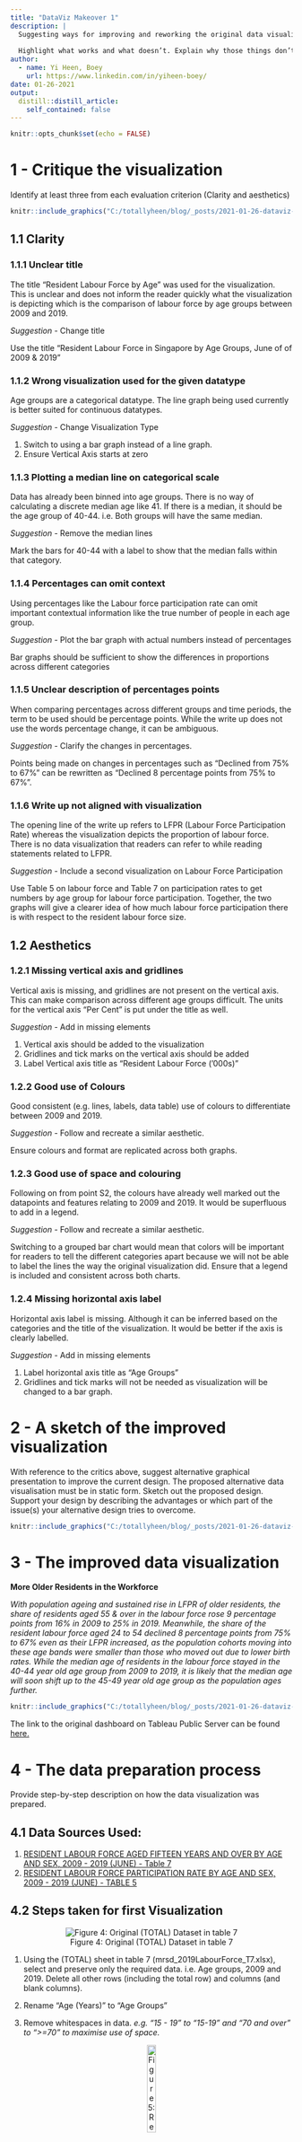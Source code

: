```yaml
---
title: "DataViz Makeover 1"
description: |
  Suggesting ways for improving and reworking the original data visualisation. 
  
  Highlight what works and what doesn’t. Explain why those things don’t work, and how you can make it better. Use the fields in the data set provided and improve upon the original visualisations. However, if supplementing other data sources helps to tell a better story, go for it!
author:
  - name: Yi Heen, Boey
    url: https://www.linkedin.com/in/yiheen-boey/
date: 01-26-2021
output:
  distill::distill_article:
    self_contained: false
---
```



```r
knitr::opts_chunk$set(echo = FALSE)
```

# 1 - Critique the visualization
Identify at least three from each evaluation criterion (Clarity and aesthetics)

```r
knitr::include_graphics("C:/totallyheen/blog/_posts/2021-01-26-dataviz-makeover-1/Original_Viz.jpg")
```

## 1.1 Clarity 

### 1.1.1 Unclear title

The title “Resident Labour Force by Age” was used for the visualization. This is unclear and does not inform the reader quickly what the visualization is depicting which is the comparison of labour force by age groups between 2009 and 2019.

*Suggestion* - Change title

Use the title “Resident Labour Force in Singapore by Age Groups, June of of 2009 & 2019”


### 1.1.2 Wrong visualization used for the given datatype

Age groups are a categorical datatype. The line graph being used currently is better suited for continuous datatypes.

*Suggestion* - Change Visualization Type

1.	Switch to using a bar graph instead of a line graph. 
2.	Ensure Vertical Axis starts at zero

### 1.1.3 Plotting a median line on categorical scale

Data has already been binned into age groups. There is no way of calculating a discrete median age like 41. If there is a median, it should be the age group of 40-44. i.e. Both groups will have the same median. 

*Suggestion* - Remove the median lines

Mark the bars for 40-44 with a label to show that the median falls within that category. 

### 1.1.4 Percentages can omit context

Using percentages like the Labour force participation rate can omit important contextual information like the true number of people in each age group.


*Suggestion* - Plot the bar graph with actual numbers instead of percentages

Bar graphs should be sufficient to show the differences in proportions across different categories

### 1.1.5 Unclear description of percentages points

When comparing percentages across different groups and time periods, the term to be used should be percentage points. While the write up does not use the words percentage change, it can be ambiguous.


*Suggestion* - Clarify the changes in percentages.

Points being made on changes in percentages such as “Declined from 75% to 67%” can be rewritten as “Declined 8 percentage points from 75% to 67%”.

### 1.1.6 Write up not aligned with visualization

The opening line of the write up refers to LFPR (Labour Force Participation Rate) whereas the visualization depicts the proportion of labour force. There is no data visualization that readers can refer to while reading statements related to LFPR.



*Suggestion* - Include a second visualization on Labour Force Participation

Use Table 5 on labour force and Table 7 on participation rates to get numbers by age group for labour force participation. Together, the two graphs will give a clearer idea of how much labour force participation there is with respect to the resident labour force size.


## 1.2 Aesthetics

### 1.2.1 Missing vertical axis and gridlines

Vertical axis is missing, and gridlines are not present on the vertical axis. This can make comparison across different age groups difficult. The units for the vertical axis “Per Cent” is put under the title as well. 

*Suggestion* - Add in missing elements

1.	Vertical axis should be added to the visualization
2.	Gridlines and tick marks on the vertical axis should be added
3.	Label Vertical axis title as “Resident Labour Force (‘000s)”

### 1.2.2 Good use of Colours

Good consistent (e.g. lines, labels, data table) use of colours to differentiate between 2009 and 2019. 


*Suggestion* - Follow and recreate a similar aesthetic. 

Ensure colours and format are replicated across both graphs.

### 1.2.3 Good use of space and colouring

Following on from point S2, the colours have already well marked out the datapoints and features relating to 2009 and 2019. It would be superfluous to add in a legend. 

*Suggestion* - Follow and recreate a similar aesthetic. 

Switching to a grouped bar chart would mean that colors will be important for readers to tell the different categories apart because we will not be able to label the lines the way the original visualization did. Ensure that a legend is included and consistent across both charts.

### 1.2.4 Missing horizontal axis label

Horizontal axis label is missing. Although it can be inferred based on the categories and the title of the visualization. It would be better if the axis is clearly labelled.

*Suggestion* - Add in missing elements

1.	Label horizontal axis title as “Age Groups”
2.	Gridlines and tick marks will not be needed as visualization will be changed to a bar graph.

# 2 - A sketch of the improved visualization
With reference to the critics above, suggest alternative graphical presentation to improve the current design. The proposed alternative data visualisation must be in static form. Sketch out the proposed design. Support your design by describing the advantages or which part of the issue(s) your alternative design tries to overcome. 

```r
knitr::include_graphics("C:/totallyheen/blog/_posts/2021-01-26-dataviz-makeover-1/sketch1.jpg")
```


# 3 - The improved data visualization

**More Older Residents in the Workforce**

*With population ageing and sustained rise in LFPR of older residents, the share of residents aged 55 & over in the labour force rose 9 percentage points from 16% in 2009 to 25% in 2019. Meanwhile, the share of the resident labour force aged 24 to 54 declined 8 percentage points from 75% to 67% even as their LFPR increased, as the population cohorts moving into these age bands were smaller than those who moved out due to lower birth rates. While the median age of residents in the labour force stayed in the 40-44 year old age group from 2009 to 2019, it is likely that the median age will soon shift up to the 45-49 year old age group as the population ages further.*


```r
knitr::include_graphics("C:/totallyheen/blog/_posts/2021-01-26-dataviz-makeover-1/completed.png")
```

The link to the original dashboard on Tableau Public Server can be found [here.](https://public.tableau.com/views/SingaporeResidentLabourForceandParticipants2009vs2019/SingaporeResidentLabourForceandParticipants?:language=en&:display_count=y&:origin=viz_share_link)


# 4 - The data preparation process
Provide step-by-step description on how the data visualization was prepared. 

## 4.1 Data Sources Used:

1. [RESIDENT  LABOUR  FORCE  AGED  FIFTEEN  YEARS  AND  OVER  BY  AGE  AND  SEX,  2009 - 2019  (JUNE) - Table 7](https://stats.mom.gov.sg/Pages/Labour-Force-Tables2019.aspx)
2. [RESIDENT  LABOUR  FORCE  PARTICIPATION  RATE  BY  AGE  AND  SEX,  2009 - 2019 (JUNE) - TABLE 5](https://stats.mom.gov.sg/Pages/Labour-Force-Tables2019.aspx)


## 4.2 Steps taken for first Visualization 


<center>

![Figure 4: Original (TOTAL) Dataset in table 7](C:/totallyheen/blog/_posts/2021-01-26-dataviz-makeover-1/Dataprep_1.jpg)

</center>

1. Using the (TOTAL) sheet in table 7 (mrsd_2019LabourForce_T7.xlsx), select and preserve only the required data. i.e. Age groups, 2009 and 2019. Delete all other rows (including the total row) and columns (and blank columns). 

2. Rename "Age (Years)" to "Age Groups"

3. Remove whitespaces in data. *e.g. "15  -  19" to "15-19" and "70 and over" to ">=70" to maximise use of space.*

<center>

![Figure 5: Remaining Dataset after trimming](C:/totallyheen/blog/_posts/2021-01-26-dataviz-makeover-1/Dataprep_2.jpg){width=20%}

</center>


4. Save the excel file,create a new Tableau workbook and load the file (mrsd_2019LabourForce_T7.xlsx) into Tableau. Ensure that the datasheet **(T7_T)** is loaded correctly and the datatypes are correctly identifed by tableau.

<center>

![Figure 6: Data Imported into Tableau and their datatypes](C:/totallyheen/blog/_posts/2021-01-26-dataviz-makeover-1/Dataprep_3.jpg){width=30%}

</center>

5. Switch to Sheet 1 and rename it *"Visual 1"* in Tableau

6. Drag *Age Groups* into columns and *2009* / *2019* into rows as seen in the screenshot below.

<center>

![Figure 7: Dragging fields into rows and columns](C:/totallyheen/blog/_posts/2021-01-26-dataviz-makeover-1/Dataprep_4.jpg){width=70%}

</center>

7. Drag the values for *2019* on the same vertical axis where the *2009* values are plotted.

<center>

![Figure 8: Plotting the data for 2009 and 2019 on the same axes](C:/totallyheen/blog/_posts/2021-01-26-dataviz-makeover-1/Dataprep_5.jpg){width=70%}

</center>

8. Drag measure names onto color in order to add color to the grouped bar chart. The bars are now color coded by year.

<center>

![Figure 9: Getting your bar chart color coded by year](C:/totallyheen/blog/_posts/2021-01-26-dataviz-makeover-1/Dataprep_6.jpg){width=70%}

</center>

9. Hide the headers showing 2009 and 2019 at the bottom of the bar chart as they are no longer necessary. 

10. Rename vertical axis and include units: "Resident Labour Force ('000s)"

11. Add in an annotation to indicate the median group which is *40-44* for both *2009* and *2019*.

12. Rename visualization to: "Resident Labour Force by Age Groups, June of 2009 & 2019"

<center>

![Figure 10: Adding finishing touches and labels](C:/totallyheen/blog/_posts/2021-01-26-dataviz-makeover-1/Dataprep_7.jpg){width=70%}

</center>

13. Rename the title of the legend from *Measure Names* to *Year*

<center>

![Figure 11: Renaming the legend](C:/totallyheen/blog/_posts/2021-01-26-dataviz-makeover-1/Dataprep_8.jpg){width=60%}

</center>

14. Finally, set the axis range to be from 0 to 300 so that sizes of the bars can be compared across both visualizations.

<center>

![Figure 12: Making the bar charts of similar size scales](C:/totallyheen/blog/_posts/2021-01-26-dataviz-makeover-1/Dataprep_9.jpg){width=60%}

</center>

## 4.3 Steps taken for second Visualization 

<center>

![Figure 13: Original Dataset in table 5](C:/totallyheen/blog/_posts/2021-01-26-dataviz-makeover-1/2Dataprep_1.jpg)

</center>

1. Similarly, using the (TOTAL) sheet in table 5 (mrsd_2019LabourForce_T5.xlsx), select and preserve only the required data. i.e. Age groups, 2009 and 2019. Delete all other rows (including the total row) and columns (and blank columns). 

2. Rename "Age (Years)" to "Age Groups"

3. Remove whitespaces in data. *e.g. "15  -  19" to "15-19" and "70 and over" to ">=70" to maximise use of space.*

<center>

![Figure 14: Remaining Dataset of labour force participation rates (%) after trimming](C:/totallyheen/blog/_posts/2021-01-26-dataviz-makeover-1/2Dataprep_2.jpg){width=20%}

</center>

4. Save the excel file and load it (mrsd_2019LabourForce_T5.xlsx) into the same Tableau workbook. Drag the new required datasource **(T5_T)** into use.

5. Ensure that the datasheet **(T5-T)** is loaded correctly and the datatypes are correctly identifed by tableau.Also ensure that the relationship between **T5_T and T7_T** is correctly identifed. i.e. Using the *Age Group* columns in both datasets to create a relationship.

<center>

![Figure 15: Importing T5_T into the same Tableau Workbook and creating a relationship](C:/totallyheen/blog/_posts/2021-01-26-dataviz-makeover-1/2Dataprep_3.jpg){width=90%}

</center>

6. Create a new sheet in the Tableau workbook and rename it *"Visual 2"*.

7. From the data fields available. Create two new calculated fields to find the number of participants in the labour force in each year. Name them as *"2009 Labour Force Participants"* and *"2019 Labour Force Participants"*. The equation is shown below. 

$$Resident Labour Force * Labour Force Participation Rate / 100$$
<center>

![Figure 16: Using calculated fields to find the actual number of people participating in the labour force](C:/totallyheen/blog/_posts/2021-01-26-dataviz-makeover-1/2Dataprep_4.jpg){width=90%}

</center>

8. Drag *Age Groups* into columns and *2009 Labour Force Participants* / *2019 Labour Force Participants* into rows as seen in the screenshot below.

<center>

![Figure 17: Dragging fields into rows and columns](C:/totallyheen/blog/_posts/2021-01-26-dataviz-makeover-1/2Dataprep_5.jpg){width=70%}

</center>

9. Drag the values for *2019 Labour Force Participants* on the same vertical axis where the *2009 Labour Force Participants* values are plotted.

<center>

![Figure 18: Plotting the data for 2009 and 2019 on the same axes](C:/totallyheen/blog/_posts/2021-01-26-dataviz-makeover-1/2Dataprep_6.jpg){width=70%}

</center>

10. Drag measure names onto color in order to add color to the grouped bar chart. The bars are now color coded by year.

11. Ensure that the colors are consistent with visual 1. *Blue* for *2009* and *Orange* for *2019*. 

<center>

![Figure 19: Keeping colors consistent across visuals will make cross referencing intuitive](C:/totallyheen/blog/_posts/2021-01-26-dataviz-makeover-1/2Dataprep_7.jpg){width=70%}

</center>

12. Hide the headers showing 2009 Labour Force Participants and 2019 Labour Force Participants at the bottom of the bar chart as they are no longer necessary. 

13. Rename vertical axis and include units: "Labour Force Participants ('000s)"

14. Rename visualization to: *"Labour Force Participants by Age Groups, June of 2009 & 2019"*

15. Finally, set the axis range to be from 0 to 300 so that sizes of the bars can be compared across both visualizations.

<center>

![Figure 20: Making the bar charts of similar size scales](C:/totallyheen/blog/_posts/2021-01-26-dataviz-makeover-1/2Dataprep_8.jpg){width=70%}

</center>

## 4.4 Pulling it all into a dashboard

1. Create a new dashboard and name it *"Singapore Resident Labour Force and Participants 2009 vs 2019"*

2. Drag *Visual 1* and *Visual 2* onto the dashboard canvas in a top and bottom layout.

3. Reduce font size of chart titles to *10* to give more screen space to the charts.

<center>

![Figure 21: Initial Layout of the dashboard with reduced title font sizes](C:/totallyheen/blog/_posts/2021-01-26-dataviz-makeover-1/dashboard_1.jpg){width=90%}

</center>

4. Remove one of the legends from the dashboard as the legend is designed to be consistent across both charts.

<center>

![Figure 22: Removing a redundant legend](C:/totallyheen/blog/_posts/2021-01-26-dataviz-makeover-1/dashboard_2.jpg){width=40%}

</center>

5. Update the title of the respective charts to 
  - *"Resident Labour Force in Singapore by Age Groups, June of of 2009 & 2019"*
  - *"Labour Force Participants in Singapore by Age Groups, June of 2009 & 2019"*



# 5 - New insights
Describe three major observations revealed by the data visualisation prepared. 

## 5.1 25-54 year olds are the most active in the labour force

Workforce participation for 25 to 54 year olds is the highest and consistently above 80%. These groups form the biggest part of the residential workforce and also participate the most. This is important for Singapore's economy as its biggest group of workers are consistently and actively participating in positive economic activity. This is also something to be concerned about, as this group of workers age, their workforce participation is likely to mirror that of the current older age groups. If this group of residents (the largest group) turn older and stop partcipating, it will have grave consequences for Singapore's economy and signals the need for rejuvenation.

<center>

![Figure 23: The biggest group of workers participate actively in the workforce](C:/totallyheen/blog/_posts/2021-01-26-dataviz-makeover-1/insights_1.jpg){width=70%}

</center>

## 5.2 Workforce participation changes significantly from 65

The workforce participants in each age group usually account for the majority of resident workforce (i.e. >50% as seen by the orange arrows). This is true until the age group of 65-69 (as marked out by the blue arrows). From here on, the work force participation drops significantly and goes below 50%. This is in line with what we can expect from Singapore's offcial retirement age, currently set at 67 years old. With the retirement age expected to be raised till 70 years old in by 2030, the workforce participation picture is likely to change significantly from what we are seeing now.

<center>

![Figure 24: Workforce participation drops significantly after 65 years old.](C:/totallyheen/blog/_posts/2021-01-26-dataviz-makeover-1/insights_2.jpg){width=40%}

</center>

## 5.3 Insufficient young workers to replace old workers

As can be clearly seen, large numbers of the workforce are growing old and retiring from the workforce. This means that a younger generation has to take over. The numbers of younger workers (15-24 year olds) have been stagnating from 2009 to 2019. This is to be expected from the low birth rates seen in Singapore, which also explains the need for influx of foreign workers to supplant the requirements of the economy. 

<center>

![Figure 25: Stagnating growth in young residential workforce and participation](C:/totallyheen/blog/_posts/2021-01-26-dataviz-makeover-1/insights_3.jpg){width=30%}

</center>